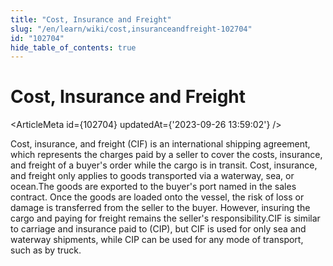 ```yaml
---
title: "Cost, Insurance and Freight"
slug: "/en/learn/wiki/cost,insuranceandfreight-102704"
id: "102704"
hide_table_of_contents: true
---
```



# Cost, Insurance and Freight

<ArticleMeta id={102704} updatedAt={'2023-09-26 13:59:02'} />
<div className='border-solid border-b border-t-0 my-4 border-[var(--ifm-color-gray-300)]' />

Cost, insurance, and freight (CIF) is an international shipping agreement, which represents the charges paid by a seller to cover the costs, insurance, and freight of a buyer's order while the cargo is in transit. Cost, insurance, and freight only applies to goods transported via a waterway, sea, or ocean.The goods are exported to the buyer's port named in the sales contract. Once the goods are loaded onto the vessel, the risk of loss or damage is transferred from the seller to the buyer. However, insuring the cargo and paying for freight remains the seller's responsibility.CIF is similar to carriage and insurance paid to (CIP), but CIF is used for only sea and waterway shipments, while CIP can be used for any mode of transport, such as by truck.
